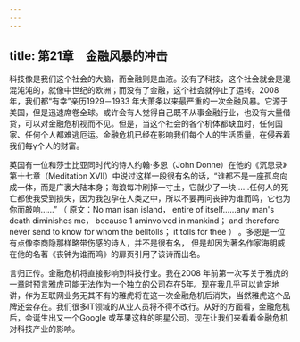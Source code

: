 ```yaml
---
---
---
```

title: 第21章　金融风暴的冲击
---




科技像是我们这个社会的大脑，而金融则是血液。没有了科技，这个社会就会是混混沌沌的，就像中世纪的欧洲；而没有了金融，这个社会就停止了运转。2008 年，我们都“有幸”亲历1929－1933 年大萧条以来最严重的一次金融风暴。它源于美国，但是迅速席卷全球。或许会有人觉得自己既不从事金融行业，也没有大量借贷，可以对金融危机视而不见。但是，当这个社会的各个机体都缺血时，任何国家、任何个人都难逃厄运。金融危机已经在影响我们每个人的生活质量，在侵吞着我们每γ个人的财富。

英国有一位和莎士比亚同时代的诗人约翰·多恩（John Donne）在他的《沉思录》第十七章（Meditation XVII）中说过这样一段很有名的话，“谁都不是一座孤岛向成一体，而是广袤大陆本身；海浪每冲刷掉一寸土，它就少了一块……任何人的死亡都使我受到损失，因为我包孕在人类之中，所以不要再问丧钟为谁而鸣，它也为你而敲响……” （ 原文：No man isan island， entire of itself……any man's death diminishes me， because 1 aminvolved in mankind； and therefore never send to know for whom the belltolls； it tolls for thee ） 。多恩是一位有点像李商隐那样略带伤感的诗人，并不是很有名， 但是却因为著名作家海明威在他的名著《丧钟为谁而鸣》的扉页引用了该诗而出名。

言归正传。金融危机将直接影响到科技行业。我在2008 年前第一次写关于雅虎的一章时预言雅虎可能无法作为一个独立的公司存在5年。现在我几乎可以肯定地讲，作为互联网业务无其不有的雅虎将在这一次金融危机后消失，当然雅虎这个品牌还会存在。我们很多IT领域的从业人员将不得不改行。从好的方面看，金融危机后，会诞生出又一个Google 或苹果这样的明星公司。现在让我们来看看金融危机对科技产业的影响。